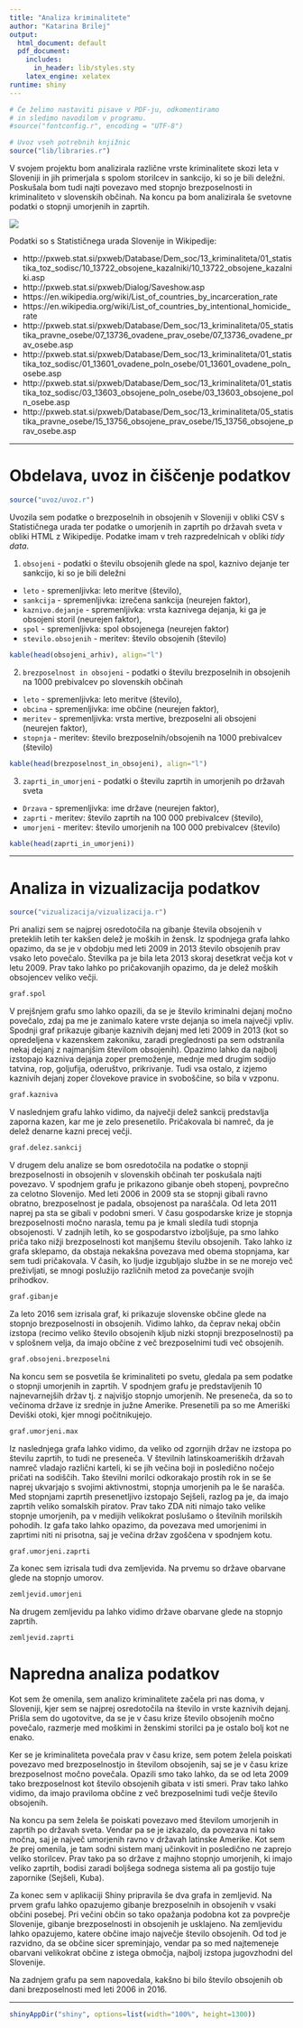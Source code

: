 ```yaml
---
title: "Analiza kriminalitete"
author: "Katarina Brilej"
output:
  html_document: default
  pdf_document:
    includes:
      in_header: lib/styles.sty
    latex_engine: xelatex
runtime: shiny
---
```


```r
# Če želimo nastaviti pisave v PDF-ju, odkomentiramo
# in sledimo navodilom v programu.
#source("fontconfig.r", encoding = "UTF-8")

# Uvoz vseh potrebnih knjižnic
source("lib/libraries.r")
```


V svojem projektu bom analizirala različne vrste kriminalitete skozi leta v Sloveniji in jih primerjala s spolom storilcev in sankcijo, ki so je bili deležni. 
Poskušala bom tudi najti povezavo med stopnjo brezposelnosti in kriminaliteto v slovenskih občinah. Na koncu pa bom analizirala še svetovne podatki o stopnji 
umorjenih in zaprtih. 


![](https://www.lexisnexis.com/legalnewsroom/cfs-file.ashx/__key/telligent-evolution-components-attachments/13-52-00-00-00-00-01-88/Prison-Guard-and-Inmate-Cartoon.jpg)



Podatki so s Statističnega urada Slovenije in Wikipedije:

* http://pxweb.stat.si/pxweb/Database/Dem_soc/13_kriminaliteta/01_statistika_toz_sodisc/10_13722_obsojene_kazalniki/10_13722_obsojene_kazalniki.asp
* http://pxweb.stat.si/pxweb/Dialog/Saveshow.asp
* https://en.wikipedia.org/wiki/List_of_countries_by_incarceration_rate
* https://en.wikipedia.org/wiki/List_of_countries_by_intentional_homicide_rate
* http://pxweb.stat.si/pxweb/Database/Dem_soc/13_kriminaliteta/05_statistika_pravne_osebe/07_13736_ovadene_prav_osebe/07_13736_ovadene_prav_osebe.asp
* http://pxweb.stat.si/pxweb/Database/Dem_soc/13_kriminaliteta/01_statistika_toz_sodisc/01_13601_ovadene_poln_osebe/01_13601_ovadene_poln_osebe.asp
* http://pxweb.stat.si/pxweb/Database/Dem_soc/13_kriminaliteta/01_statistika_toz_sodisc/03_13603_obsojene_poln_osebe/03_13603_obsojene_poln_osebe.asp
* http://pxweb.stat.si/pxweb/Database/Dem_soc/13_kriminaliteta/05_statistika_pravne_osebe/15_13756_obsojene_prav_osebe/15_13756_obsojene_prav_osebe.asp



***

# Obdelava, uvoz in čiščenje podatkov

```r
source("uvoz/uvoz.r")
```

Uvozila sem podatke o brezposelnih in obsojenih v Sloveniji v obliki CSV s Statističnega urada ter podatke o umorjenih in zaprtih 
po državah sveta v obliki HTML z Wikipedije. Podatke imam v treh razpredelnicah v obliki *tidy data*.

1. `obsojeni` - podatki o številu obsojenih glede na spol, kaznivo dejanje ter sankcijo, ki so je bili deležni
  - `leto` - spremenljivka: leto meritve (število),
  - `sankcija` - spremenljivka: izrečena sankcija (neurejen faktor),
  - `kaznivo.dejanje` - spremenljivka: vrsta kaznivega dejanja, ki ga je obsojeni storil (neurejen faktor),
  - `spol` - spremenljivka: spol obsojenega (neurejen faktor)
  - `stevilo.obsojenih` - meritev: število obsojenih (število)
  
```r
kable(head(obsojeni_arhiv), align="l")
```
  
2. `brezposelnost in obsojeni` - podatki o številu brezposelnih in obsojenih na 1000 prebivalcev po slovenskih občinah
  - `leto` - spremenljivka: leto meritve (število),
  - `obcina` - spremenljivka: ime občine (neurejen faktor),
  - `meritev` - spremenljivka: vrsta mertive, brezposelni ali obsojeni (neurejen faktor),
  - `stopnja` - meritev: število brezposelnih/obsojenih na 1000 prebivalcev (število)
  
```r
kable(head(brezposelnost_in_obsojeni), align="l")
```

3. `zaprti_in_umorjeni` - podatki o številu zaprtih in umorjenih po državah sveta
  - `Drzava` - spremenljivka: ime države (neurejen faktor),
  - `zaprti` - meritev: število zaprtih na 100 000 prebivalcev (število),
  - `umorjeni` - meritev: število umorjenih na 100 000 prebivalcev (število)
  
```r
kable(head(zaprti_in_umorjeni))
```


***

# Analiza in vizualizacija podatkov
```r
source("vizualizacija/vizualizacija.r")
```

Pri analizi sem se najprej osredotočila na gibanje števila obsojenih v preteklih letih ter kakšen delež je moških in žensk. 
Iz spodnjega grafa lahko opazimo, da se je v obdobju med leti 2009 in 2013 število obsojenih prav vsako leto povečalo. Številka
pa je bila leta 2013 skoraj desetkrat večja kot v letu 2009. Prav tako lahko po pričakovanjih opazimo, da je delež moških obsojencev
veliko večji.

```r
graf.spol
```

V prejšnjem grafu smo lahko opazili, da se je število kriminalni dejanj močno povečalo, zdaj pa me je zanimalo katere vrste dejanja
so imela največji vpliv. Spodnji graf prikazuje gibanje kaznivih dejanj med leti 2009 in 2013 (kot so opredeljena v kazenskem zakoniku, 
zaradi preglednosti pa sem odstranila nekaj dejanj z najmanjšim številom obsojenih). Opazimo lahko da najbolj izstopajo kazniva
dejanja zoper premoženje, mednje med drugim sodijo tatvina, rop, goljufija, oderuštvo, prikrivanje. Tudi vsa ostalo, z izjemo kaznivih
dejanj zoper človekove pravice in svoboščine, so bila v vzponu.

```r
graf.kazniva
```

V naslednjem grafu lahko vidimo, da največji delež sankcij predstavlja zaporna kazen, kar me je zelo presenetilo. Pričakovala bi namreč,
da je delež denarne kazni precej večji.

```r
graf.delez.sankcij
```

V drugem delu analize se bom osredotočila na podatke o stopnji brezposelnosti in obsojenih v slovenskih občinah ter poskušala najti
povezavo. V spodnjem grafu je prikazono gibanje obeh stopenj, povprečno za celotno Slovenijo. Med leti 2006 in 2009 sta se stopnji gibali ravno obratno,
brezposelnost je padala, obsojenost pa naraščala. Od leta 2011 naprej pa sta se gibali v podobni smeri. V času gospodarske krize je stopnja brezposelnosti
močno narasla, temu pa je kmali sledila tudi stopnja obsojenosti. V zadnjih letih, ko se gospodarstvo izboljšuje, pa smo lahko priča tako nižji brezposelnosti
kot manjšemu številu obsojenih. Tako lahko iz grafa sklepamo, da obstaja nekakšna povezava med obema stopnjama, kar sem tudi pričakovala. V časih, ko ljudje 
izgubljajo službe in se ne morejo več preživljati, se mnogi poslužijo različnih metod za povečanje svojih prihodkov.

```r
graf.gibanje
```

Za leto 2016 sem izrisala graf, ki prikazuje slovenske občine glede na stopnjo brezposelnosti in obsojenih. Vidimo lahko, da čeprav nekaj občin izstopa (recimo veliko število
obsojenih kljub nizki stopnji brezposelnosti) pa v splošnem velja, da imajo občine z več brezposelnimi tudi več obsojenih. 

```r
graf.obsojeni.brezposelni
```

Na koncu sem se posvetila še kriminaliteti po svetu, gledala pa sem podatke o stopnji umorjenih in zaprtih. V spodnjem grafu je predstavljenih 10 najnevarnejših držav tj. z najvišjo stopnjo umorjenih. Ne preseneča, da so 
to večinoma države iz srednje in južne Amerike. Presenetili pa so me Ameriški Deviški otoki, kjer mnogi počitnikujejo. 

```r
graf.umorjeni.max
```

Iz naslednjega grafa lahko vidimo, da veliko od zgornjih držav ne izstopa po številu zaprtih, to tudi ne preseneča. V številnih latinskoameriških državah namreč vladajo 
različni karteli, ki se jih večina boji in posledično nočejo pričati na sodiščih. Tako številni morilci odkorakajo prostih rok in se še naprej ukvarjajo s svojimi aktivnostmi, stopnja umorjenih pa le še narašča. Med stopnjami zaprtih presenetljivo izstopajo Sejšeli, razlog pa je, da imajo zaprtih veliko somalskih piratov. Prav tako ZDA niti nimajo tako velike stopnje umorjenih, pa v medijih velikokrat poslušamo o številnih morilskih pohodih. Iz gafa tako lahko opazimo, da povezava med umorjenimi in zaprtimi niti ni prisotna, saj je večina
držav zgoščena v spodnjem kotu. 

```r
graf.umorjeni.zaprti
```

Za konec sem izrisala tudi dva zemljevida. Na prvemu so države obarvane glede na stopnjo umorov.

```r
zemljevid.umorjeni
```

Na drugem zemljevidu pa lahko vidimo države obarvane glede na stopnjo zaprtih.

```r
zemljevid.zaprti
```

# Napredna analiza podatkov

Kot sem že omenila, sem analizo kriminalitete začela pri nas doma, v Sloveniji, kjer sem se najprej osredotočila na število in vrste kaznivih dejanj. Prišla sem do ugotovitve, da se je v času krize število obsojenih močno povečalo, razmerje med moškimi in ženskimi storilci pa je ostalo bolj kot ne enako. 

Ker se je kriminaliteta povečala prav v času krize, sem potem želela poiskati povezavo med brezposelnostjo in številom obsojenih, saj se je v času krize brezposelnost močno povečala. Opazili smo tako lahko, da se od leta 2009 tako brezposelnost kot število obsojenih gibata v isti smeri. Prav tako lahko vidimo, da imajo praviloma občine z več brezposelnimi tudi večje
število obsojenih.

Na koncu pa sem želela še poiskati povezavo med številom umorjenih in zaprtih po državah sveta. Vendar pa se je izkazalo, da povezava ni tako močna, saj je največ umorjenih ravno v državah latinske Amerike. Kot sem že prej omenila, je tam sodni sistem
manj učinkovit in posledično ne zaprejo veliko storilcev. Prav tako pa so države z majhno stopnjo umorjenih, ki imajo veliko zaprtih, bodisi zaradi boljšega sodnega sistema ali pa gostijo tuje zapornike (Sejšeli, Kuba).

Za konec sem v aplikaciji Shiny pripravila še dva grafa in zemljevid. 
Na prvem grafu lahko opazujemo gibanje brezposelnih in obsojenih v vsaki občini posebej. Pri večini občin so tako opažanja podobna kot za povprečje Slovenije, gibanje brezposelnosti in obsojenih je usklajeno. 
Na zemljevidu lahko opazujemo, katere občine imajo največje število obsojenih. Od tod je razvidno, da se občine sicer spreminjajo, vendar pa so med najtemeneje obarvani velikokrat občine z istega območja, najbolj izstopa jugovzhodni del Slovenije. 

Na zadnjem grafu pa sem napovedala, kakšno bi bilo število obsojenih ob dani brezposelnosti med leti 2006 in 2016. 

***
```r
shinyAppDir("shiny", options=list(width="100%", height=1300))
```
